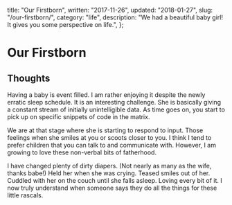   title: "Our Firstborn",
  written: "2017-11-26",
  updated: "2018-01-27",
  slug: "/our-firstborn/",
  category: "life",
  description:
    "We had a beautiful baby girl! It gives you some perspective on life.",
};

# Our Firstborn

## Thoughts

Having a baby is event filled. I am rather enjoying it despite the newly erratic sleep schedule. It is an interesting challenge. She is basically giving a constant stream of initially unintelligible data. As time goes on, you start to pick up on specific snippets of code in the matrix.

We are at that stage where she is starting to respond to input. Those feelings when she smiles at you or scoots closer to you. I think I tend to prefer children that you can talk to and communicate with. However, I am growing to love these non-verbal bits of fatherhood.

I have changed plenty of dirty diapers. (Not nearly as many as the wife, thanks babe!) Held her when she was crying. Teased smiles out of her. Cuddled with her on the couch until she falls asleep. Loving every bit of it. I now truly understand when someone says they do all the things for these little rascals.
